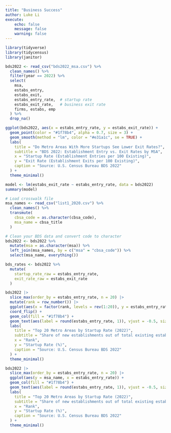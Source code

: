 ```yaml
---
title: "Business Success"
author: Luke Li
execute:
    echo: false
    message: false
    warning: false
---
```



```r
library(tidyverse)
library(tidycensus)
library(janitor)
```

```r
bds2022 <- read_csv("bds2022_msa.csv") %>%
  clean_names() %>%
  filter(year == 2022) %>%
  select(
    msa,
    estabs_entry,        
    estabs_exit,  
    estabs_entry_rate,  # startup rate
    estabs_exit_rate,   # business exit rate
    firms, estabs, emp
  ) %>%
  drop_na()
```

```r
ggplot(bds2022, aes(x = estabs_entry_rate, y = estabs_exit_rate)) +
  geom_point(color = "#1f78b4", alpha = 0.7, size = 3) +
  geom_smooth(method = "lm", color = "#e31a1c", se = TRUE) +
  labs(
    title = "Do Metro Areas With More Startups See Lower Exit Rates?",
    subtitle = "BDS 2022: Establishment Entry vs. Exit Rates by MSA",
    x = "Startup Rate (Establishment Entries per 100 Existing)",
    y = "Exit Rate (Establishment Exits per 100 Existing)",
    caption = "Source: U.S. Census Bureau BDS 2022"
  ) +
  theme_minimal()
```

```r
model <- lm(estabs_exit_rate ~ estabs_entry_rate, data = bds2022)
summary(model)
```

```r
# Load crosswalk file
msa_names <- read_csv("list1_2020.csv") %>%
  clean_names() %>%
  transmute(
    cbsa_code = as.character(cbsa_code),
    msa_name = cbsa_title
  )

# Clean your BDS data and convert code to character
bds2022 <- bds2022 %>%
  mutate(msa = as.character(msa)) %>%
  left_join(msa_names, by = c("msa" = "cbsa_code")) %>%
  select(msa_name, everything())
```

```r
bds_rates <- bds2022 %>%
  mutate(
    startup_rate_raw = estabs_entry_rate,
    exit_rate_raw = estabs_exit_rate
  )
```

```r
bds2022 |>
  slice_max(order_by = estabs_entry_rate, n = 20) |>
  mutate(rank = row_number()) |>
  ggplot(aes(x = factor(rank, levels = rev(1:20)), y = estabs_entry_rate)) +
  coord_flip() + 
  geom_col(fill = "#1f78b4") +
  geom_text(aes(label = round(estabs_entry_rate, 1)), vjust = -0.5, size = 3) +
  labs(
    title = "Top 20 Metro Areas by Startup Rate (2022)",
    subtitle = "Share of new establishments out of total existing establishments",
    x = "Rank",
    y = "Startup Rate (%)",
    caption = "Source: U.S. Census Bureau BDS 2022"
  ) +
  theme_minimal()
```

```r
bds2022 |>
  slice_max(order_by = estabs_entry_rate, n = 20) |>
  ggplot(aes(y = msa_name, x = estabs_entry_rate)) +
  geom_col(fill = "#1f78b4") +
  geom_text(aes(label = round(estabs_entry_rate, 1)), vjust = -0.5, size = 3) +
  labs(
    title = "Top 20 Metro Areas by Startup Rate (2022)",
    subtitle = "Share of new establishments out of total existing establishments",
    x = "Rank",
    y = "Startup Rate (%)",
    caption = "Source: U.S. Census Bureau BDS 2022"
  ) +
  theme_minimal()
```
